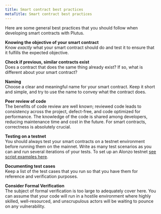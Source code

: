 ```yaml
---
title: Smart contract best practices
metaTitle: Smart contract best practices
---
```


Here are some general best practices that you should follow when developing smart contracts with Plutus.

**Knowing the objective of your smart contract**  
Know *exactly* what your smart contract should do and test it to ensure that it fulfills the expected objective. 

**Check if previous, similar contracts exist**  
Does a contract that does the same thing already exist? If so, what is different about your smart contract?
 
**Naming**  
Choose a clear and meaningful name for your smart contract. Keep it short and simple, and try to use the name to convey what the contract does.
 
**Peer review of code**  
The benefits of code review are well known; reviewed code leads to consistency across the project, defect-free, and code optimized for performance. The knowledge of the code is shared among developers, reducing maintenance time and cost in the future. For smart contracts, correctness is absolutely crucial.
 
**Testing on a testnet**  
You should always test your smart contracts on a testnet environment before running them on the mainnet. Write as many test scenarios as you can and run several iterations of your tests. To set up an Alonzo testnet [see script examples here](https://github.com/input-output-hk/cardano-node/blob/master/scripts/README.md#scripts-overview).
 
**Documenting test cases**  
Keep a list of the test cases that you run so that you have them for reference and verification purposes.
 
**Consider Formal Verification**  
The subject of formal verification is too large to adequately cover here. You can assume that your code will run in a hostile environment where highly skilled, well-resourced, and unscrupulous actors will be waiting to pounce on any vulnerability.
